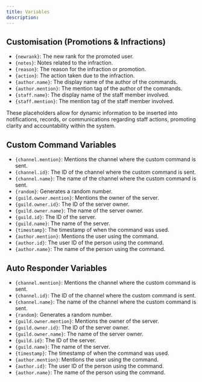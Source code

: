 ```yaml
---
title: Variables
description: 
---
```


## Customisation (Promotions & Infractions)

- `{newrank}`: The new rank for the promoted user.
- `{notes}`: Notes related to the infraction.
- `{reason}`: The reason for the infraction or promotion.
- `{action}`: The action taken due to the infraction.
- `{author.name}`: The display name of the author of the commands.
- `{author.mention}`: The mention tag of the author of the commands.
- `{staff.name}`: The display name of the staff member involved.
- `{staff.mention}`: The mention tag of the staff member involved.

These placeholders allow for dynamic information to be inserted into notifications, records, or communications regarding staff actions, promoting clarity and accountability within the system.

## Custom Command Variables
 
- `{channel.mention}`: Mentions the channel where the custom command is sent.
- `{channel.id}`: The ID of the channel where the custom command is sent.
- `{channel.name}`: The name of the channel where the custom command is sent.
- `{random}`: Generates a random number.
- `{guild.owner.mention}`: Mentions the owner of the server.
- `{guild.owner.id}`: The ID of the server owner.
- `{guild.owner.name}`: The name of the server owner.
- `{guild.id}`: The ID of the server.
- `{guild.name}`: The name of the server.
- `{timestamp}`: The timestamp of when the command was used.
- `{author.mention}`: Mentions the user using the command.
- `{author.id}`: The user ID of the person using the command.
- `{author.name}`: The name of the person using the command.

## Auto Responder Variables

- `{channel.mention}`: Mentions the channel where the custom command is sent.
- `{channel.id}`: The ID of the channel where the custom command is sent.
- `{channel.name}`: The name of the channel where the custom command is sent.
- `{random}`: Generates a random number.
- `{guild.owner.mention}`: Mentions the owner of the server.
- `{guild.owner.id}`: The ID of the server owner.
- `{guild.owner.name}`: The name of the server owner.
- `{guild.id}`: The ID of the server.
- `{guild.name}`: The name of the server.
- `{timestamp}`: The timestamp of when the command was used.
- `{author.mention}`: Mentions the user using the command.
- `{author.id}`: The user ID of the person using the command.
- `{author.name}`: The name of the person using the command.